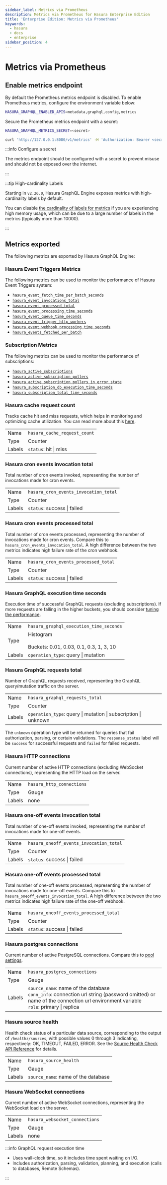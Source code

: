 ```yaml
---
sidebar_label: Metrics via Prometheus
description: Metrics via Prometheus for Hasura Enterprise Edition
title: 'Enterprise Edition: Metrics via Prometheus'
keywords:
  - hasura
  - docs
  - enterprise
sidebar_position: 4
---
```



# Metrics via Prometheus

<ProductBadge self />

## Enable metrics endpoint

By default the Prometheus metrics endpoint is disabled. To enable Prometheus metrics, configure the environment variable
below:

```bash
HASURA_GRAPHQL_ENABLED_APIS=metadata,graphql,config,metrics
```

Secure the Prometheus metrics endpoint with a secret:

```bash
HASURA_GRAPHQL_METRICS_SECRET=<secret>
```

```bash
curl 'http://127.0.0.1:8080/v1/metrics' -H 'Authorization: Bearer <secret>'
```

:::info Configure a secret

The metrics endpoint should be configured with a secret to prevent misuse and should not be exposed over the internet.

:::

:::tip High-cardinality Labels

Starting in `v2.26.0`, Hasura GraphQL Engine exposes metrics with high-cardinality labels by default.

You can disable
[the cardinality of labels for metrics](/deployment/graphql-engine-flags/reference.mdx#enable-high-cardinality-labels-for-metrics)
if you are experiencing high memory usage, which can be due to a large number of labels in the metrics (typically more
than 10000).

:::

## Metrics exported

The following metrics are exported by Hasura GraphQL Engine:

### Hasura Event Triggers Metrics

The following metrics can be used to monitor the performance of Hasura Event Triggers system:

 - [`hasura_event_fetch_time_per_batch_seconds`](/event-triggers/observability-and-performace.mdx/#event-fetch-time-per-batch)
 - [`hasura_event_invocations_total`](/event-triggers/observability-and-performace.mdx/#event-invocations-total)
 - [`hasura_event_processed_total`](/event-triggers/observability-and-performace.mdx/#event-processed-total)
 - [`hasura_event_processing_time_seconds`](/event-triggers/observability-and-performace.mdx/#event-processing-time) 
 - [`hasura_event_queue_time_seconds`](/event-triggers/observability-and-performace.mdx/#event-queue-time) 
 - [`hasura_event_trigger_http_workers`](/event-triggers/observability-and-performace.mdx/#event-triggers-http-workers)
 - [`hasura_event_webhook_processing_time_seconds`](/event-triggers/observability-and-performace.mdx/#event-webhook-processing-time)
 - [`hasura_events_fetched_per_batch`](/event-triggers/observability-and-performace.mdx/#events-fetched-per-batch)

### Subscription Metrics

The following metrics can be used to monitor the performance of subscriptions:

- [`hasura_active_subscriptions`](/subscriptions/observability-and-performance.mdx#active-subscriptions)
- [`hasura_active_subscription_pollers`](/subscriptions/observability-and-performance.mdx#active-subscription-pollers)
- [`hasura_active_subscription_pollers_in_error_state`](/subscriptions/observability-and-performance.mdx#active-subscription-pollers-in-error-state)
- [`hasura_subscription_db_execution_time_seconds`](/subscriptions/observability-and-performance.mdx#subscription-database-execution-time)
- [`hasura_subscription_total_time_seconds`](/subscriptions/observability-and-performance.mdx#subscription-total-time)

### Hasura cache request count

Tracks cache hit and miss requests, which helps in monitoring and optimizing cache utilization. You can read more about this [here](/caching/caching-metrics.mdx).

|        |                              |
| ------ | ---------------------------- |
| Name   | `hasura_cache_request_count` |
| Type   | Counter                      |
| Labels | `status`: hit \| miss        |

### Hasura cron events invocation total

Total number of cron events invoked, representing the number of invocations made for cron events.

|        |                                       |
| ------ | ------------------------------------- |
| Name   | `hasura_cron_events_invocation_total` |
| Type   | Counter                               |
| Labels | `status`: success \| failed           |

### Hasura cron events processed total

Total number of cron events processed, representing the number of invocations made for cron events. Compare this to
`hasura_cron_events_invocation_total`. A high difference between the two metrics indicates high failure rate of the cron
webhook.

|        |                                      |
| ------ | ------------------------------------ |
| Name   | `hasura_cron_events_processed_total` |
| Type   | Counter                              |
| Labels | `status`: success \| failed          |

### Hasura GraphQL execution time seconds

Execution time of successful GraphQL requests (excluding subscriptions). If more requests are falling in the higher
buckets, you should consider [tuning the performance](/deployment/performance-tuning.mdx).

|        |                                                                |
| ------ | -------------------------------------------------------------- |
| Name   | `hasura_graphql_execution_time_seconds`                        |
| Type   | Histogram<br /><br />Buckets: 0.01, 0.03, 0.1, 0.3, 1, 3, 10   |
| Labels | `operation_type`: query \| mutation                            |

### Hasura GraphQL requests total

Number of GraphQL requests received, representing the GraphQL query/mutation traffic on the server.

|        |                                                                |
| ------ | -------------------------------------------------------------- |
| Name   | `hasura_graphql_requests_total`                                |
| Type   | Counter                                                        |
| Labels | `operation_type`: query \| mutation \| subscription \| unknown |

The `unknown` operation type will be returned for queries that fail authorization, parsing, or certain validations. The
`response_status` label will be `success` for successful requests and `failed` for failed requests.

### Hasura HTTP connections

Current number of active HTTP connections (excluding WebSocket connections), representing the HTTP load on the server.

|        |                           |
| ------ | ------------------------- |
| Name   | `hasura_http_connections` |
| Type   | Gauge                     |
| Labels | none                      |

### Hasura one-off events invocation total

Total number of one-off events invoked, representing the number of invocations made for one-off events.

|        |                                         |
| ------ | --------------------------------------- |
| Name   | `hasura_oneoff_events_invocation_total` |
| Type   | Counter                                 |
| Labels | `status`: success \| failed             |

### Hasura one-off events processed total

Total number of one-off events processed, representing the number of invocations made for one-off events. Compare this
to `hasura_oneoff_events_invocation_total`. A high difference between the two metrics indicates high failure rate of the
one-off webhook.

|        |                                        |
| ------ | -------------------------------------- |
| Name   | `hasura_oneoff_events_processed_total` |
| Type   | Counter                                |
| Labels | `status`: success \| failed            |

### Hasura postgres connections

Current number of active PostgreSQL connections. Compare this to
[pool settings](/api-reference/syntax-defs.mdx/#pgpoolsettings).

|        |                                                                                                                                                                                   |
| ------ | --------------------------------------------------------------------------------------------------------------------------------------------------------------------------------- |
| Name   | `hasura_postgres_connections`                                                                                                                                                     |
| Type   | Gauge                                                                                                                                                                             |
| Labels | `source_name`: name of the database<br />`conn_info`: connection url string (password omitted) or name of the connection url environment variable<br />`role`: primary \| replica |

### Hasura source health

Health check status of a particular data source, corresponding to the output of
`/healthz/sources`, with possible values 0 through 3 indicating, respectively:
OK, TIMEOUT, FAILED, ERROR. See the [Source Health Check API Reference](/api-reference/source-health.mdx)
for details.

|        |                                                                                                                                                                                   |
| ------ | -------------------------------------- |
| Name   | `hasura_source_health`                 |
| Type   | Gauge                                  |
| Labels | `source_name`: name of the database    |

### Hasura WebSocket connections

Current number of active WebSocket connections, representing the WebSocket load on the server.

|        |                                |
| ------ | ------------------------------ |
| Name   | `hasura_websocket_connections` |
| Type   | Gauge                          |
| Labels | none                           |

:::info GraphQL request execution time

- Uses wall-clock time, so it includes time spent waiting on I/O.
- Includes authorization, parsing, validation, planning, and execution (calls to databases, Remote Schemas).

:::
